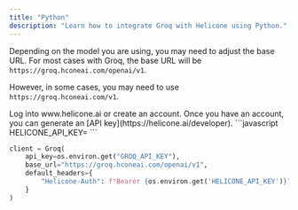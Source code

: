 ```yaml
---
title: "Python"
description: "Learn how to integrate Groq with Helicone using Python."
---
```


<Note>

Depending on the model you are using, you may need to adjust the base URL.
For most cases with Groq, the base URL will be `https://groq.hconeai.com/openai/v1`.

However, in some cases, you may need to use `https://groq.hconeai.com/v1`.

</Note>

<Steps>
  <Step title="Create an account + Generate an API Key">
    Log into www.helicone.ai or create an account. Once you have an account, you
    can generate an [API key](https://helicone.ai/developer).
  </Step>
  <Step title="Set HELICONE_API_KEY as an environment variable">
```javascript
HELICONE_API_KEY=<your API key>
```
  </Step>
  <Step title="Modify the base path and add a Helicone-Auth header">
<CodeGroup>

```Python Groq SDK
client = Groq(
    api_key=os.environ.get("GROQ_API_KEY"),
    base_url="https://groq.hconeai.com/openai/v1",
    default_headers={
        "Helicone-Auth": f"Bearer {os.environ.get('HELICONE_API_KEY')}",
    }
)
```

</CodeGroup>

  </Step>
</Steps>
